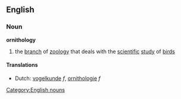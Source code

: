 ==English==
{{wikipedia}}
===Noun===
'''ornithology'''

#the [[branch]] of [[zoology]] that deals with the [[scientific]] [[study]] of [[bird]]s

====Translations====
*Dutch: [[vogelkunde]] ''f'', [[ornithologie]] ''f''

[[Category:English nouns]]